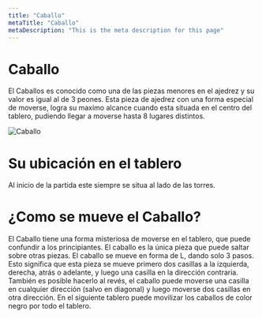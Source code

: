 ```yaml
---
title: "Caballo"
metaTitle: "Caballo"
metaDescription: "This is the meta description for this page"
---
```


# Caballo

El Caballos es conocido como una de las piezas menores en el ajedrez y su valor es igual al de 3 peones.
Esta pieza de ajedrez con una forma especial de moverse, logra su maximo alcance cuando esta situada en el centro del tablero, pudiendo llegar a moverse hasta 8 lugares distintos.

![Caballo](https://i.imgur.com/g3krsQi.png)

# Su ubicación en el tablero

Al inicio de la partida este siempre se situa al lado de las torres.

<ChessGameOnePlayerWithMoveValidation position="1n1qk1n1/8/8/8/8/8/8/1N1QK1N1 w - - 0 1" />

# ¿Como se mueve el Caballo?

El Caballo tiene una forma misteriosa de moverse en el tablero, que puede confundir a los principiantes. El caballo es la única pieza que puede saltar sobre otras piezas.
El caballo se mueve en forma de L, dando solo 3 pasos. Esto significa que esta pieza se mueve primero dos casillas a la izquierda, derecha, atrás o adelante, y luego una casilla en la dirección contraria.
También es posible hacerlo al revés, el caballo puede moverse una casilla en cualquier dirección (salvo en diagonal) y luego moverse dos casillas en otra dirección.
En el siguiente tablero puede movilizar los caballos de color negro por todo el tablero.

<ChessGameOnePlayerWithMoveValidation playerColor="b" position="1N1KQ1N1/2P5/7p/8/2n1n3/8/8/3qk3 w - - 0 1" />




